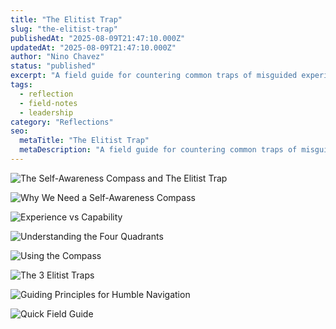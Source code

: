 ```yaml
---
title: "The Elitist Trap"
slug: "the-elitist-trap"
publishedAt: "2025-08-09T21:47:10.000Z"
updatedAt: "2025-08-09T21:47:10.000Z"
author: "Nino Chavez"
status: "published"
excerpt: "A field guide for countering common traps of misguided experience."
tags:
  - reflection
  - field-notes
  - leadership
category: "Reflections"
seo:
  metaTitle: "The Elitist Trap"
  metaDescription: "A field guide for countering common traps of misguided experience."
---
```


![The Self-Awareness Compass and The Elitist Trap](/content/images/2025/08/1_The-Self-Awareness-Compass-and-The-Elitist-Trap.png)

![Why We Need a Self-Awareness Compass](/content/images/2025/08/2_Why-We-Need-a-Self-Awareness-Compass.png)

![Experience vs Capability](/content/images/2025/08/3_Experience-vs-Capability.png)

![Understanding the Four Quadrants](/content/images/2025/08/4_Understanding-the-Four-Quadrants.png)

![Using the Compass](/content/images/2025/08/5_Using-the-Compass.png)

![The 3 Elitist Traps](/content/images/2025/08/6_The-3-Elitist-Traps.png)

![Guiding Principles for Humble Navigation](/content/images/2025/08/7_Guiding-Principles-for-Humble-Navigation.png)

![Quick Field Guide](/content/images/2025/08/8_Quick-Field-Guide.png)
